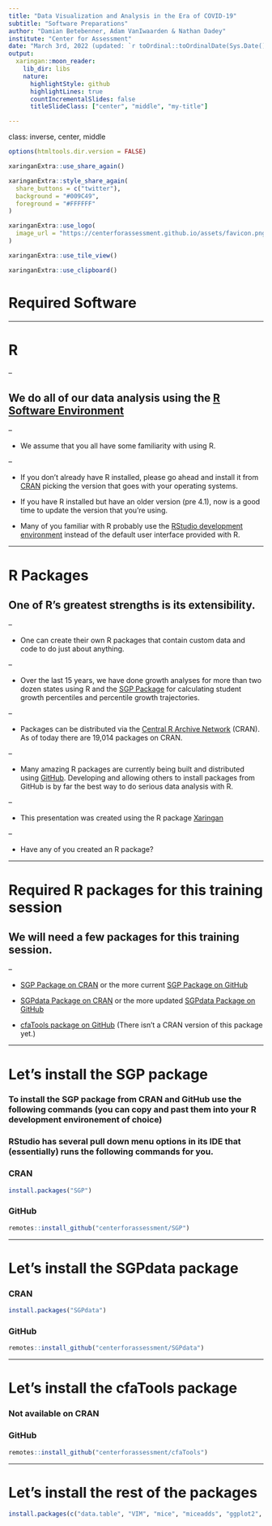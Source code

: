 ```yaml
---
title: "Data Visualization and Analysis in the Era of COVID-19"
subtitle: "Software Preparations"
author: "Damian Betebenner, Adam VanIwaarden & Nathan Dadey"
institute: "Center for Assessment"
date: "March 3rd, 2022 (updated: `r toOrdinal::toOrdinalDate(Sys.Date())`)"
output:
  xaringan::moon_reader:
    lib_dir: libs
    nature:
      highlightStyle: github
      highlightLines: true
      countIncrementalSlides: false
      titleSlideClass: ["center", "middle", "my-title"]

---
```

class: inverse, center, middle

```r
options(htmltools.dir.version = FALSE)
```

```r
xaringanExtra::use_share_again()
```

```r
xaringanExtra::style_share_again(
  share_buttons = c("twitter"),
  background = "#009C49",
  foreground = "#FFFFFF"
)
```

```r
xaringanExtra::use_logo(
  image_url = "https://centerforassessment.github.io/assets/favicon.png"
)
```

```r
xaringanExtra::use_tile_view()
```

```r
xaringanExtra::use_clipboard()
```

# Required Software

---

# R

--

## We do all of our data analysis using the [R Software Environment](https://cran.r-project.org/)

--

- We assume that you all have some familiarity with using R.

--

- If you don't already have R installed, please go ahead and install it from [CRAN](https://cran.r-project.org/) picking the version that goes with your operating systems.

- If you have R installed but have an older version (pre 4.1), now is a good time to update the version that you're using.

- Many of you familiar with R probably use the [RStudio development environment](https://www.rstudio.com/) instead of the default user interface provided with R.


---

# R Packages

## One of R's greatest strengths is its extensibility.

--

- One can create their own R packages that contain custom data and code to do just about anything.

--

- Over the last 15 years, we have done growth analyses for more than two dozen states using R and the [SGP Package](https://www.sgp.io) for calculating student growth percentiles and percentile growth trajectories.

--

- Packages can be distributed via the [Central R Archive Network](https://cran.r-project.org/web/packages/available_packages_by_name.html) (CRAN). As of today there are 19,014 packages on CRAN.

--

- Many amazing R packages are currently being built and distributed using [GitHub](www.github.com). Developing and allowing others to install packages from GitHub is by far the best way to do serious data analysis with R.

--

- This presentation was created using the R package [Xaringan](https://bookdown.org/yihui/rmarkdown/xaringan.html)

--

- Have any of you created an R package?

---

# Required R packages for this training session

## We will need a few packages for this training session.

--

- [SGP Package on CRAN](https://cran.rstudio.com/web/packages/SGP/index.html) or the more current [SGP Package on GitHub](https://github.com/CenterForAssessment/SGP)

- [SGPdata Package on CRAN](https://cran.rstudio.com/web/packages/SGPdata/index.html) or the more updated [SGPdata Package on GitHub](https://github.com/CenterForAssessment/SGPdata)

- [cfaTools package on GitHub](https://centerforassessment.github.io/cfaTools/) (There isn't a CRAN version of this package yet.)

---

# Let's install the SGP package

### To install the SGP package from CRAN and GitHub use the following commands (you can copy and past them into your R development environement of choice)

### RStudio has several pull down menu options in its IDE that (essentially) runs the following commands for you.

### CRAN

```r
install.packages("SGP")
```

### GitHub

```r
remotes::install_github("centerforassessment/SGP")
```

---

# Let's install the SGPdata package

### CRAN

```r
install.packages("SGPdata")
```

### GitHub

```r
remotes::install_github("centerforassessment/SGPdata")
```

---

# Let's install the cfaTools package

### Not available on CRAN

### GitHub

```r
remotes::install_github("centerforassessment/cfaTools")
```

---

# Let's install the rest of the packages

```r
install.packages(c("data.table", "VIM", "mice", "miceadds", "ggplot2", "lme4", "merTools", "gghighlight"))
```
